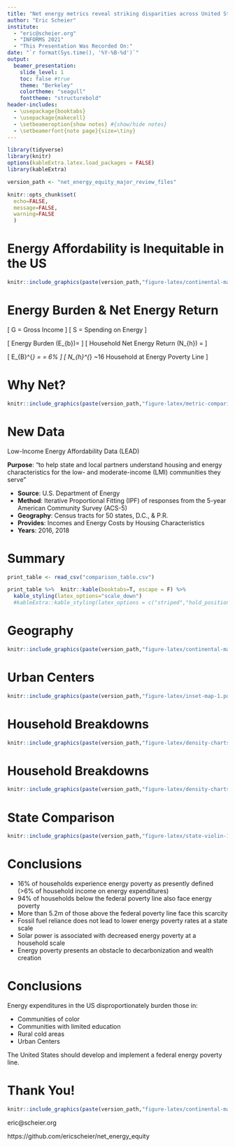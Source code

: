 ```yaml
---
title: "Net energy metrics reveal striking disparities across United States household energy burdens"
author: "Eric Scheier"
institute: 
  - "eric@scheier.org"
  - "INFORMS 2021"
  - "This Presentation Was Recorded On:"
date: "`r format(Sys.time(), '%Y-%B-%d')`"
output: 
  beamer_presentation:
    slide_level: 1
    toc: false #true
    theme: "Berkeley"
    colortheme: "seagull"
    fonttheme: "structurebold"
header-includes:
  - \usepackage{booktabs}
  - \usepackage{makecell}
  - \setbeameroption{show notes} #{show/hide notes}
  - \setbeamerfont{note page}{size=\tiny} 
---
```


```r
library(tidyverse)
library(knitr)
options(kableExtra.latex.load_packages = FALSE)
library(kableExtra)

version_path <- "net_energy_equity_major_review_files"

knitr::opts_chunk$set(
  echo=FALSE,
  message=FALSE,
  warning=FALSE
  )
```

# Energy Affordability is Inequitable in the US

```r
knitr::include_graphics(paste(version_path,"figure-latex/continental-map-1.pdf",sep="/"))
```

\note{
Energy inequity in the United States is an issue of increasing urgency. Few policyrelevant datasets evaluate the energy burden of typical American households. Here, we develop a framework using Net Energy Analysis and socioeconomic data at the household level to observe systematic energy inequity across the United States among critical groups that heed policy attention. We find substantial instances of energy poverty in the United States – 16\% of households experience energy poverty. While 94\% of households below the Federal Poverty Line also face energy poverty, more than 5.2 million households above the Federal Poverty Line face this scarcity. We identify that energy expenditures across census tracts disproportionately burden Black, Hispanic, and Native American communities, and we recommend the United States develop a more inclusive federal energy poverty categorization that provides greater assistance for household energy costs.
}

# Energy Burden & Net Energy Return

\[
G = Gross\ Income
\]
\[
S = Spending\ on\ Energy
\]

\[
Energy\ Burden\ (E_{b})= \frac{S}{G}
\]
\[
Household\ Net\ Energy\ Return\ (N_{h}) = \frac{G - S}{S}
\]

\[
E_{B}^{*} = \frac{S}{G} = 6\%
\]
\[
N_{h}^{*} ~16 \Rightarrow Household\ at\ Energy\ Poverty\ Line
\]

\note{
While a variety of thresholds have been developed and explored, energy-poor households in the US are commonly defined in terms of Eb as those with an expenditure of greater than 6\% of household income on energy.

While a helpful place to start, EB has certain drawbacks. A simple proportion does not account for the fact that money spent on energy cannot be spent elsewhere and is therefore not useful income to the household for the purposes of measuring prosperity, effectively depressing the average EB, by definition.

Energy expenditures are a small proportion of even the most impoverished households’ total income, Eb is almost always a very small percentage (<10\%). This leads to issues with interpretability in public discourse and policy settings and may even affect program outcomes that are based on Eb if small numbers are rounded to even the nearest hundredth of a percent. If the household is above an energy poverty line defined by such a metric for public policy purposes, the family may not receive critical support.

Ratios of this type can be useful when delineating across income quantiles or other categories - particularly for vulnerable populations where energy poverty poses a significant difficulty or affordability threshold not captured by measures of absolute poverty. However, Eb is often portrayed at a population scale, which can be skewed by outliers within the population.

Finally, presenting the relationship between household income and energy expenditures as a proportion with income in the denominator suggests that improvements can only be made by decreasing energy expenditures or increasing incomes. However, in reality, there is a positive relationship between energy expenditures and incomes because energy is an input to wealth-creating processes. Households consume energy to unlock the utility that energy services provide to them as participants in society, whether to cook food or connect to the internet. Therefore, a metric describing the efficiency of household wealth creation may be more intuitive with income in the numerator.

Net Energy Return, which describes the newly released potential to do work as a result of some activity, is recommended as a basis for future analysis, especially in the study of macro-energy systems like the US residential housing stock. The main contribution of the study is the application of NER as an indicator of household energy poverty.

Translated into its relative level for Net Energy Return, the 6\% energy poverty line is approximately 16. This means that a household that earns less than approximately \$16 of income for every dollar it spends on secondary energy.
}

# Why Net?

```r
knitr::include_graphics(paste(version_path,"figure-latex/metric-comparison-1.pdf",sep="/"))
```


\note{
Net Energy Return has several useful mathematical properties: it can smoothly handle systems with negative incomes and energy costs, accept households with zero income, and emphasize extreme incomes and energy costs in an interpretable fashion, as shown in Figure 1. While Eb appears inversely correlated to income, this is primarily driven by a long tail of households with zero or very low incomes, often with energy expenditures exceeding their incomes (approximately n=118,000 households in the dataset have Eb>100\% or Eb<0\%). Due to the structure of the Eb equation (Equation 1), the Eb of these households approaches infinity and cannot be captured on the standard 0-100\% scale the metric is intended to be interpreted within: around 37,000 homes have an infinite energy burden. Since our source data is estimated and provided for the express purpose of exploring low-income communities, we are hesitant to discard these households as outliers. Nh provides a framing of the same dataset that allows for exploration of most households on a similar scale without the long tail. Nh appears positively related to income, and most communities appear within a few orders of magnitude. Utilizing Nh avoids discarding low-income communities as outliers in energy poverty analysis. Furthermore, Nh offers a way to view the relationship between energy expenditures and income such that the wide disparity between those in broader poverty is immediately apparent. Many households with moderate-to-high Ebs are actually higher-income households with high energy expenditures, making their Nhs quite high (e.g., >\$100 of income per \$1 of energy spending). Only households with no energy costs are excluded from the analysis, whereas households with no energy costs or incomes must be excluded from an analysis utilizing Eb.

}

# New Data

Low-Income Energy Affordability Data (LEAD)

**Purpose**: "to help state and local partners understand housing and energy characteristics for the low- and moderate-income (LMI) communities they serve"

  + **Source**: U.S. Department of Energy
  + **Method**: Iterative Proportional Fitting (IPF) of responses from the 5-year American Community Survey (ACS-5)
  + **Geography**: Census tracts for 50 states, D.C., & P.R.
  + **Provides**: Incomes and Energy Costs by Housing Characteristics
  + **Years**: 2016, 2018

\note{
Distinct urban and rural analyses have been performed to describe energy inequity in the US. While limited by geographic and demographic focus and a lack of peer-review, these studies have established the proportion of income (G) spent on energy expenditures (S), or energy burden (Eb), as the standard benchmark for energy poverty in the US today (Equation 1). The US Department of Energy (DOE) significantly improved upon previous methodology by assembling its Low-Income Energy Affordability Dataset (LEAD), which estimates incomes and energy expenditures for most households in the US at a census tract scale.
}

# Summary

```r
print_table <- read_csv("comparison_table.csv")
```


```r
print_table %>%  knitr::kable(booktabs=T, escape = F) %>%
  kable_styling(latex_options="scale_down")
  #kableExtra::kable_styling(latex_options = c("striped","hold_position"))
```

\note{
Table 1 shows a summary of these data for households and their average statistics delineated by their incomes relative to the median income of similar size families in the same metropolitan area or non-metropolitan county, known as Area Median Income (AMI). We can see that high burdens are found mostly in the very-low-income group, with an average Eb of 14\% or Nh of 6.2. Income drives the escape from energy poverty: middle and high-income groups do not spend drastically different amounts on energy (21\% and 63\% more, respectively) but earn 3 and 10 times that of the very low-income group, respectively. An Eb of 14\% means that \$71 per month is spent on energy, which is quite high on a monthly income of \$510. The additional \$15 per month that the next rung of moderate-income groups spends on energy represents a minuscule proportion of their income (1\%).

}

# Geography

```r
knitr::include_graphics(paste(version_path,"figure-latex/continental-map-1.pdf",sep="/"))
```

\note{
Another contribution of this work is that by using Nh, we can display these data spatially across the US to
explore how different communities are experiencing energy outcomes as in Figure 2 and investigate specific
communities at multiple scales such as census tract, county, state, and regional as in Figure 3. This figure shows a spatial display of energy poverty that includes 5.3 million more households that would not be captured by traditional poverty metrics because their incomes are too low (Eb>100\%) or too high (above the FPL). By processing disparate data sources into a coherent structure and providing a convenient open-source tool for others to do the same, these data can be used in urban planning, public policy, and other relevant contexts. Displayed geospatially in Figure 2, the Black Belt in the American Southeast is visibly perceptible as an area of high burden, indicating that low-Nh follows racial lines. Likewise, border populations and immigrant populated areas in the Southwest have higher burdens, as do Native American lands. High burdens can also be seen in rural Northeast states where heating burdens are high. Nh allows a nuanced view of these widely ranging income dynamics by portraying them on a scale that matches the scope of the issues: areas of high energy burden (close to Nh=0) are visible in orange while highly affluent areas are also visually perceptible as dark blue even though these groups’ average metrics are multiple orders of magnitude apart.
}

# Urban Centers

```r
knitr::include_graphics(paste(version_path,"figure-latex/inset-map-1.pdf",sep="/"))
```

\note{
Urban inequity results in lower Nh populations not showing up in many dense or gentrified urban areas such
as the San Francisco Bay Area, New York City, and New Orleans, as shown in Figure 3. The pervasiveness
of urban energy poverty in Detroit has been studied extensively and shown to have distinct geographic
boundaries down to the street level19. While some of these conclusions are supported by existing evidence
and literature, they should be confirmed with a rigorous analysis of this dataset using the Nh metric for the
reasons explained in Applying NER to Energy Equity: extremely low-income households are not visible on a
0-100\% scale, and households with no income are often discarded as outliers. Additional analyses should
incorporate additional demographic and household dimensions due to potential disparities within census
tracts since diverse neighborhoods may not be represented accurately by aggregate census tract metrics.
}

# Household Breakdowns

```r
knitr::include_graphics(paste(version_path,"figure-latex/density-charts-1.pdf",sep="/"))
```

\note{
From this high level, we can see in Figure 4.a that approximately 16\% of households in the US experience energy poverty.

Displaying these communities defined by their relationship to the US Federal Poverty Line
(FPL), which indicates income poverty status according to government policy, in Figure 4.b provides a stark picture. While 94\% of households below the FPL also face energy poverty, more than 5.2 million of those households above the FPL face this scarcity, underscoring the relative burden of energy expenditures as a poverty trap and the inadequacy of FPL as an indicator of energy poverty in particular. 

This suggests that energy poverty may be a useful metric for identifying households at risk of other forms of poverty. However, we find that most households experiencing energy poverty are also suffering from a broader lack of access to resources characterized by income-based poverty. Given that the quality of energy used by low-income households is expected to be of similar inherent usefulness, this stark contrast in Nh on the households’ energy investments is surprising.

Figure 4.c shows that households with solar as a primary heating fuel have a higher Nh (Nh=111) than those which rely on other fuel sources (Nh=33), even for households far below the energy poverty line: the average
Nh for energy-impoverished households utilizing solar power is 19, compared to 7 for those relying on any other fuel source. The slope of the Nh density lines in Figure 4.c indicates that these lower-income households seem to experience a different rate of return on Nh from the benefits of increased energy adoption than higher-income households. Why are certain households not receiving the same benefits of their fuel source across the distribution of incomes? This could be due to lower-income households’ low consumption, meaning that the potential savings from implementing energy efficiency measures are lower than for high-income households.
}

# Household Breakdowns

```r
knitr::include_graphics(paste(version_path,"figure-latex/density-charts-1.pdf",sep="/"))
```

\note{
Examining these dynamics by the status of homeownership in Figure 4.d reveals further disparities. Though renters and homeowners are similarly distributed below the energy poverty line (28\% of renters and 17\% of homeowners are in energy poverty), there appears to be an advantage of homeownership from a net energy
perspective (Nh=37 for homeowners versus Nh=39 for renters). Only at a relatively high Nh do renters seem to have an advantage: owners of multi-family apartments earn 2.4 times as much as renters of single-family homes when normalized by energy expenditures. Renters face systemic disadvantages in the energy transition;
they typically pay the home’s energy costs while the landlord controls infrastructure upgrades, commonly understood as the split incentive problem36. Tenure matters for more than just equity itself: renters are less likely to take actions to improve their Nhs due to a lack of property rights and split incentives. Even
when action is taken to improve the energy efficiency of a rental building, tenants are less likely to see any economic benefits from it.

Furthermore, Figure 4.e shows that Nh varies widely by racial demography. Asian households have the highest Nh across the entire population distribution (Nh=65), and Indian households have the lowest (Nh=18), with Black households a close second from the lowest (Nh=26). These relative positions are the same across the
entire population distribution, with only White (Nh=38) and Hispanic (Nh=36) populations showing different relative Nhs across the population. Households in communities of color experience energy poverty at a rate 60\% more than those in white communities.

Education level also seems to be correlated with disparate Nh outcomes according to Figure 4.f, with a wide gap between those households in areas with mostly high-school (Nh=25) or college-educated (Nh=40) populations.
}

# State Comparison

```r
knitr::include_graphics(paste(version_path,"figure-latex/state-violin-1.pdf",sep="/"))
```

\note{
Assessing the Nhs among different states in Figure 5 presents a counterintuitive picture of how states address energy poverty and energy equity. Nh can equate communities that experience high energy costs and low incomes with those with high incomes and even higher energy costs. This explains why states such as
Connecticut (Nh=26) and Vermont (Nh=23), where 47\% and 30\% higher than average electricity prices may pose affordability threats for communities affected by higher prices, are similarly positioned on the list to states such as Mississippi (Nh=22) and Alabama (Nh=24), which have significant low-income populations
and low per-unit energy prices (22\% and 8\% lower than average, respectively"‘). Not only are households in these states falling behind in terms of income, but net incomes are lower relative to energy expenditures than neighboring states and other parts of the country. This may be appropriate: while the equity issues in
Southeastern states are well studied, states such as Maine that continue to utilize residential heating energy sources like oil and fuelwood may suffer not only from lack of efficiency but also health impacts. States may need to pay attention to these dynamics from an affordability perspective, and further targeted energy assistance may be needed based on new metrics.

Although they are the states with the highest Nh, California (Nh=59) and Colorado (Nh=63) are not immune to these problems and likely represent a greater spread and diversity of energy affordability impacts. Likely,
this diversity captures the benefits accrued by early adopters and the challenges of having high populations of those struggling with energy poverty and high housing costs. In many of these places, residents have self-sorted into geographic areas based on the overall costs of living. Also, advances in clean energy legislation are a common thread among the top-performing states on an Nh basis, signaling the value of strong decarbonization targets and accompanying policies to ensure electricity affordability for low-income households.

Visualizing the proportion of end-use energy sourced from the combustion of fossil fuels in Figure 5 shows that such reliance does not necessarily lead to a more affordable system for energy consumers. Households in states with a high proportion of fossil fuel are no less likely to have high Nhs than those in other states that rely on clean energy, defying the conventional wisdom that fossil fuel consumption is a chosen tradeoff between environmental health and affordability for citizens.
}

# Conclusions

+ 16% of households experience energy poverty as presently defined (>6% of household income on energy expenditures)
+ 94% of households below the federal poverty line also face energy poverty
+ More than 5.2m of those above the federal poverty line face this scarcity
+ Fossil fuel reliance does not lead to lower energy poverty rates at a state scale
+ Solar power is associated with decreased energy poverty at a household scale
+ Energy poverty presents an obstacle to decarbonization and wealth creation

# Conclusions

Energy expenditures in the US disproportionately burden those in:

+ Communities of color
+ Communities with limited education
+ Rural cold areas
+ Urban Centers

The United States should develop and implement a federal energy poverty line.

# Thank You!

```r
knitr::include_graphics(paste(version_path,"figure-latex/continental-map-1.pdf",sep="/"))
```

eric@scheier.org

https://github.com/ericscheier/net_energy_equity

